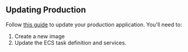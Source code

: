 ## Updating Production

Follow [this guide](/templates/infra-management/production-app) to update your production application. You'll need to:

1. Create a new image
2. Update the ECS task definition and services.
